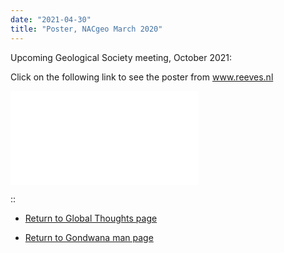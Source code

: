 ```yaml
---
date: "2021-04-30"
title: "Poster, NACgeo March 2020"
---
```

Upcoming Geological Society meeting, October 2021:


Click on the following link to see the poster from www.reeves.nl



![Poster as PDF](Reeves-NACgeo2020-2pages.pdf)


::


* [Return to Global Thoughts page](../other-material)

* [Return to Gondwana man page](../../gondwana)
